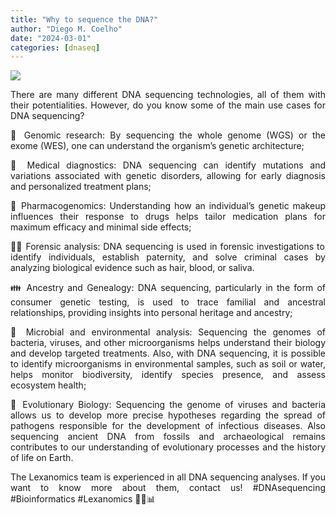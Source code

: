 ```yaml
---
title: "Why to sequence the DNA?"
author: "Diego M. Coelho"
date: "2024-03-01"
categories: [dnaseq]
---
```


<style>
body {
text-align: justify}
</style>

![](images.jpeg)


There are many different DNA sequencing technologies, all of them with their potentialities. However, do you know some of the main use cases for DNA sequencing?

🧬 Genomic research: By sequencing the whole genome (WGS) or the exome (WES), one can understand the organism's genetic architecture;

💉 Medical diagnostics: DNA sequencing can identify mutations and variations associated with genetic disorders, allowing for early diagnosis and personalized treatment plans;

💊 Pharmacogenomics: Understanding how an individual's genetic makeup influences their response to drugs helps tailor medication plans for maximum efficacy and minimal side effects;

🕵️‍♂️ Forensic analysis: DNA sequencing is used in forensic investigations to identify individuals, establish paternity, and solve criminal cases by analyzing biological evidence such as hair, blood, or saliva.

👪 Ancestry and Genealogy: DNA sequencing, particularly in the form of consumer genetic testing, is used to trace familial and ancestral relationships, providing insights into personal heritage and ancestry;

🦠 Microbial and environmental analysis: Sequencing the genomes of bacteria, viruses, and other microorganisms helps understand their biology and develop targeted treatments. Also, with DNA sequencing, it is possible to identify microorganisms in environmental samples, such as soil or water, helps monitor biodiversity, identify species presence, and assess ecosystem health;

🦴 Evolutionary Biology: Sequencing the genome of viruses and bacteria allows us to develop more precise hypotheses regarding the spread of pathogens responsible for the development of infectious diseases. Also sequencing ancient DNA from fossils and archaeological remains contributes to our understanding of evolutionary processes and the history of life on Earth.

The Lexanomics team is experienced in all DNA sequencing analyses. If you want to know more about them, contact us! #DNAsequencing #Bioinformatics #Lexanomics 🧬🔬📊